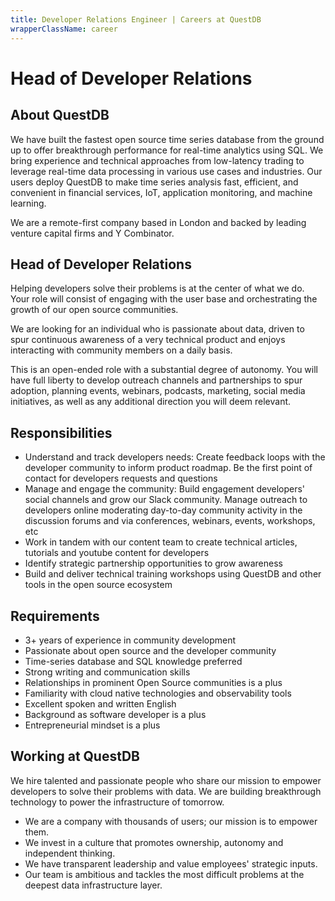 ```yaml
---
title: Developer Relations Engineer | Careers at QuestDB
wrapperClassName: career
---
```



<h1>Head of Developer Relations</h1>

<h2> About QuestDB</h2>

We have built the fastest open source time series database from the ground up to
offer breakthrough performance for real-time analytics using SQL. We bring
experience and technical approaches from low-latency trading to leverage
real-time data processing in various use cases and industries. Our users deploy
QuestDB to make time series analysis fast, efficient, and convenient in
financial services, IoT, application monitoring, and machine learning.

We are a remote-first company based in London and backed by leading venture
capital firms and Y Combinator.

<h2>Head of Developer Relations</h2>

Helping developers solve their problems is at the center of what we do. Your
role will consist of engaging with the user base and orchestrating the growth of
our open source communities.

We are looking for an individual who is passionate about data, driven to spur continuous awareness 
of a very technical product and enjoys interacting with community members on a daily basis. 

This is an open-ended role with a substantial degree of autonomy. You will have
full liberty to develop outreach channels and partnerships to spur
adoption, planning events, webinars, podcasts, marketing, social media initiatives, as well
as any additional direction you will deem relevant.

<h2>Responsibilities</h2>

- Understand and track developers needs: Create feedback loops with the
  developer community to inform product roadmap. Be the first point of contact
  for developers requests and questions
- Manage and engage the community: Build engagement developers' social channels
  and grow our Slack community. Manage outreach to developers online moderating
  day-to-day community activity in the discussion forums and via conferences,
  webinars, events, workshops, etc
- Work in tandem with our content team to create technical articles, tutorials and
  youtube content for developers
- Identify strategic partnership opportunities to grow awareness
- Build and deliver technical training workshops using QuestDB and other tools in the
  open source ecosystem


<h2>Requirements</h2>

- 3+ years of experience in community development
- Passionate about open source and the developer community
- Time-series database and SQL knowledge preferred
- Strong writing and communication skills
- Relationships in prominent Open Source communities is a plus
- Familiarity with cloud native technologies and observability tools
- Excellent spoken and written English
- Background as software developer is a plus
- Entrepreneurial mindset is a plus 

<h2>Working at QuestDB</h2>

We hire talented and passionate people who share our mission to empower
developers to solve their problems with data. We are building breakthrough
technology to power the infrastructure of tomorrow.

- We are a company with thousands of users; our mission is to empower them.
- We invest in a culture that promotes ownership, autonomy and independent
  thinking.
- We have transparent leadership and value employees' strategic inputs.
- Our team is ambitious and tackles the most difficult problems at the deepest
  data infrastructure layer.

<CareerEmailUs title="Developer Relations Engineer" />
